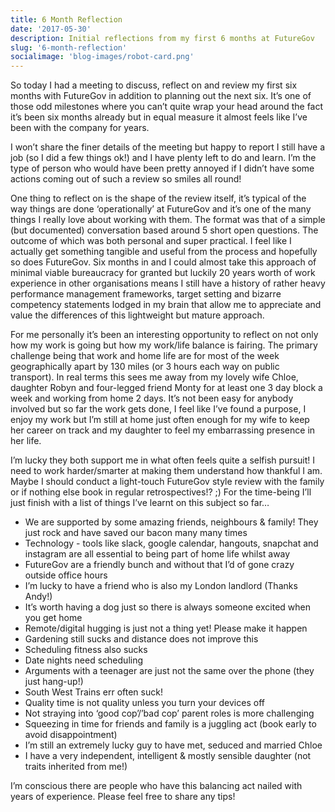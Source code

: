 ```yaml
---
title: 6 Month Reflection
date: '2017-05-30'
description: Initial reflections from my first 6 months at FutureGov
slug: '6-month-reflection'
socialimage: 'blog-images/robot-card.png'
---
```


So today I had a meeting to discuss, reflect on and review my first six months with FutureGov in addition to planning out the next six. It’s one of those odd milestones where you can’t quite wrap your head around the fact it’s been six months already but in equal measure it almost feels like I’ve been with the company for years.

I won’t share the finer details of the meeting but happy to report I still have a job (so I did a few things ok!) and I have plenty left to do and learn. I’m the type of person who would have been pretty annoyed if I didn’t have some actions coming out of such a review so smiles all round!

One thing to reflect on is the shape of the review itself, it’s typical of the way things are done ‘operationally’ at FutureGov and it’s one of the many things I really love about working with them. The format was that of a simple (but documented) conversation based around 5 short open questions. The outcome of which was both personal and super practical. I feel like I actually get something tangible and useful from the process and hopefully so does FutureGov. Six months in and I could almost take this approach of minimal viable bureaucracy for granted but luckily 20 years worth of work experience in other organisations means I still have a history of rather heavy performance management frameworks, target setting and bizarre competency statements lodged in my brain that allow me to appreciate and value the differences of this lightweight but mature approach.

For me personally it’s been an interesting opportunity to reflect on not only how my work is going but how my work/life balance is fairing. The primary challenge being that work and home life are for most of the week geographically apart by 130 miles (or 3 hours each way on public transport). In real terms this sees me away from my lovely wife Chloe, daughter Robyn and four-legged friend Monty for at least one 3 day block a week and working from home 2 days.
It’s not been easy for anybody involved but so far the work gets done, I feel like I’ve found a purpose, I enjoy my work but I’m still at home just often enough for my wife to keep her career on track and my daughter to feel my embarrassing presence in her life.

I’m lucky they both support me in what often feels quite a selfish pursuit! I need to work harder/smarter at making them understand how thankful I am. Maybe I should conduct a light-touch FutureGov style review with the family or if nothing else book in regular retrospectives!? ;) For the time-being I’ll just finish with a list of things I’ve learnt on this subject so far…

- We are supported by some amazing friends, neighbours & family! They just rock and have saved our bacon many many times
- Technology - tools like slack, google calendar, hangouts, snapchat and instagram are all essential to being part of home life whilst away
- FutureGov are a friendly bunch and without that I’d of gone crazy outside office hours
- I’m lucky to have a friend who is also my London landlord (Thanks Andy!)
- It’s worth having a dog just so there is always someone excited when you get home
- Remote/digital hugging is just not a thing yet! Please make it happen
- Gardening still sucks and distance does not improve this
- Scheduling fitness also sucks
- Date nights need scheduling
- Arguments with a teenager are just not the same over the phone (they just hang-up!)
- South West Trains err often suck!
- Quality time is not quality unless you turn your devices off
- Not straying into ‘good cop’/’bad cop’ parent roles is more challenging
- Squeezing in time for friends and family is a juggling act (book early to avoid disappointment)
- I’m still an extremely lucky guy to have met, seduced and married Chloe
- I have a very independent, intelligent & mostly sensible daughter (not traits inherited from me!)

I’m conscious there are people who have this balancing act nailed with years of experience. Please feel free to share any tips!
